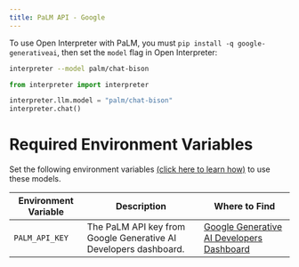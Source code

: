 ---
title: PaLM API - Google
---

To use Open Interpreter with PaLM, you must `pip install -q google-generativeai`, then set the `model` flag in Open Interpreter:

<CodeGroup>

```bash Terminal
interpreter --model palm/chat-bison
```

```python Python
from interpreter import interpreter

interpreter.llm.model = "palm/chat-bison"
interpreter.chat()
```

</CodeGroup>

# Required Environment Variables

Set the following environment variables [(click here to learn how)](https://chat.openai.com/share/1062cdd8-62a1-4aa8-8ec9-eca45645971a) to use these models.

| Environment Variable | Description                                                      | Where to Find                                                                        |
| -------------------- | ---------------------------------------------------------------- | ------------------------------------------------------------------------------------ |
| `PALM_API_KEY`       | The PaLM API key from Google Generative AI Developers dashboard. | [Google Generative AI Developers Dashboard](https://developers.generativeai.google/) |
